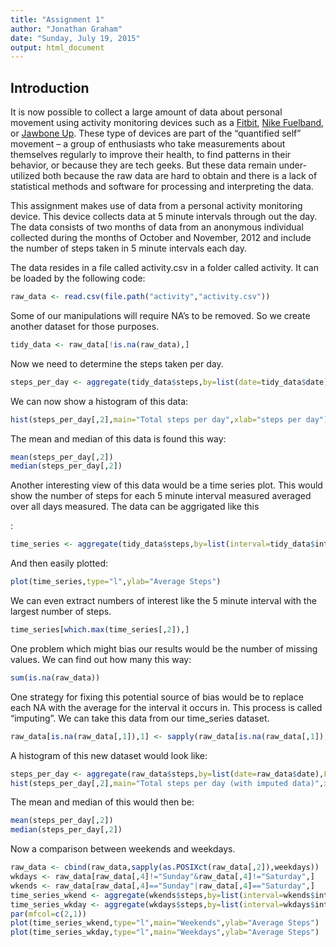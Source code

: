 ```yaml
---
title: "Assignment 1"
author: "Jonathan Graham"
date: "Sunday, July 19, 2015"
output: html_document
---
```

## Introduction

It is now possible to collect a large amount of data about personal
movement using activity monitoring devices such as a
[Fitbit](http://www.fitbit.com), [Nike
Fuelband](http://www.nike.com/us/en_us/c/nikeplus-fuelband), or [Jawbone Up](https://jawbone.com/up). These type of devices are part of the "quantified self" movement -- a group of enthusiasts who take measurements about themselves regularly to improve their health, to find patterns in their behavior, or because they are tech geeks. But these data remain under-utilized both because the raw data are hard to obtain and there is a lack of statistical methods and software for processing and interpreting the data.

This assignment makes use of data from a personal activity monitoring device. This device collects data at 5 minute intervals through out the day. The data consists of two months of data from an anonymous individual collected during the months of October and November, 2012 and include the number of steps taken in 5 minute intervals each day.

The data resides in a file called activity.csv in a folder called activity.  It can be loaded by the following code:

```r
raw_data <- read.csv(file.path("activity","activity.csv"))
```
Some of our manipulations will require NA's to be removed.  So we create another dataset for those purposes.
```r
tidy_data <- raw_data[!is.na(raw_data),]
```
Now we need to determine the steps taken per day.
```r
steps_per_day <- aggregate(tidy_data$steps,by=list(date=tidy_data$date),FUN=sum)
```
We can now show a histogram of this data:
```r
hist(steps_per_day[,2],main="Total steps per day",xlab="steps per day")
```

The mean and median of this data is found this way:
```r
mean(steps_per_day[,2])
median(steps_per_day[,2])
```

Another interesting view of this data would be a time series plot. This would show the number of steps for each 5 minute interval measured averaged over all days measured.  The data can be aggrigated like this

:
```r
time_series <- aggregate(tidy_data$steps,by=list(interval=tidy_data$interval),FUN=mean)
```
And then easily plotted:
```r
plot(time_series,type="l",ylab="Average Steps")
```

We can even extract numbers of interest like the 5 minute interval with the largest number of steps.
```r
time_series[which.max(time_series[,2]),]
```
One problem which might bias our results would be the number of missing values.  We can find out how many this way:
```r
sum(is.na(raw_data))
```
One strategy for fixing this potential source of bias would be to replace each NA with the average for the interval it occurs in.  This process is called "imputing".  We can take this data from our time_series dataset.
```r
raw_data[is.na(raw_data[,1]),1] <- sapply(raw_data[is.na(raw_data[,1]),3],function(i) time_series[time_series$interval==i,2])
```
A histogram of this new dataset would look like:
```r
steps_per_day <- aggregate(raw_data$steps,by=list(date=raw_data$date),FUN=sum)
hist(steps_per_day[,2],main="Total steps per day (with imputed data)",xlab="steps per day")
```

The mean and median of this would then be:
```r
mean(steps_per_day[,2])
median(steps_per_day[,2])
```

Now a comparison between weekends and weekdays.
```r
raw_data <- cbind(raw_data,sapply(as.POSIXct(raw_data[,2]),weekdays))
wkdays <- raw_data[raw_data[,4]!="Sunday"&raw_data[,4]!="Saturday",]
wkends <- raw_data[raw_data[,4]=="Sunday"|raw_data[,4]=="Saturday",]
time_series_wkend <- aggregate(wkends$steps,by=list(interval=wkends$interval),FUN=mean)
time_series_wkday <- aggregate(wkdays$steps,by=list(interval=wkdays$interval),FUN=mean)
par(mfcol=c(2,1))
plot(time_series_wkend,type="l",main="Weekends",ylab="Average Steps")
plot(time_series_wkday,type="l",main="Weekdays",ylab="Average Steps")
```